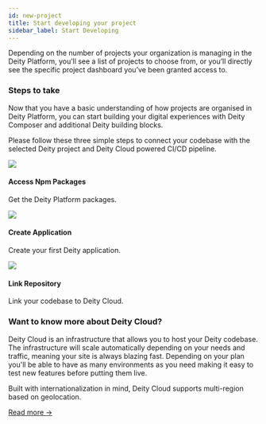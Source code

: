 ```yaml
---
id: new-project
title: Start developing your project
sidebar_label: Start Developing
---
```



 
<p className="desc pb20">
Depending on the number of projects your organization is managing in the Deity Platform, you’ll see a list of projects to choose from, or you’ll directly see the specific project dashboard you’ve been granted access to.</p>

### Steps to take

Now that you have a basic understanding of how projects are organised in Deity Platform, you can start building your digital experiences with Deity Composer and additional Deity building blocks.

Please follow these three simple steps to connect your codebase with the selected Deity project and Deity Cloud powered CI/CD pipeline. 


<div className="flex mb80 brighten">
  <Card to="./access-packages">
    <img src="/img/icons/package.svg" />
    <h4>Access Npm Packages</h4>
    <p>Get the Deity Platform packages.</p>
  </Card>
  <Card to="./create-application">
    <img src="/img/icons/deity.svg" />
    <h4>Create Application</h4>
    <p>Create your first Deity application.</p>
  </Card>
  <Card to="./link-repository">
    <img src="/img/icons/repository.svg" />
    <h4>Link Repository</h4>
    <p>Link your codebase to Deity Cloud.</p>
  </Card>
</div>


### Want to know more about Deity Cloud?

Deity Cloud is an infrastructure that allows you to host your Deity codebase. The infrastructure will scale automatically depending on your needs and traffic, meaning your site is always blazing fast. Depending on your plan you'll be able to have as many environments as you need making it easy to test new features before putting them live.

Built with internationalization in mind, Deity Cloud supports multi-region based on geolocation.

[Read more →](../../console/cloud/about)